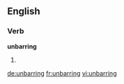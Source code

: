 ==English==
===Verb===
'''unbarring'''
# {{present participle of|unbar}}

[[de:unbarring]]
[[fr:unbarring]]
[[vi:unbarring]]
